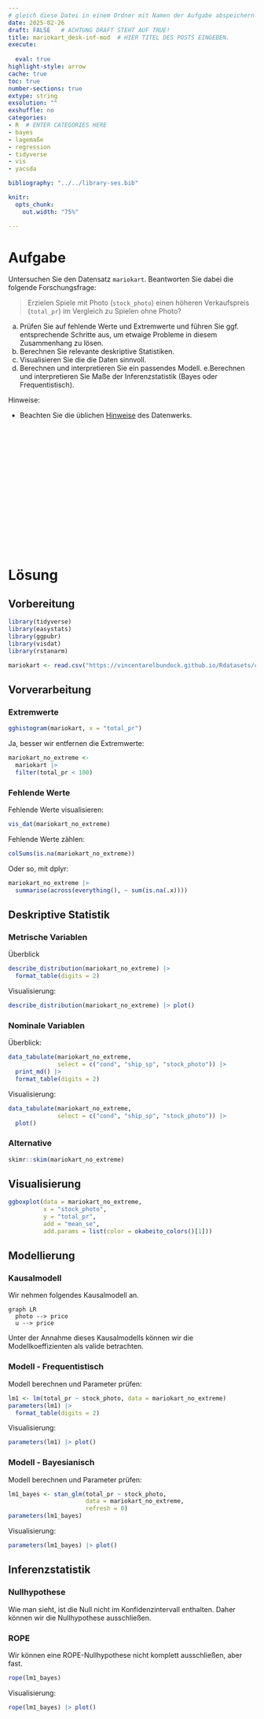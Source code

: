 ```yaml
---
# gleich diese Datei in einem Ordner mit Namen der Aufgabe abspeichern!
date: 2025-02-26
draft: FALSE   # ACHTUNG DRAFT STEHT AUF TRUE!
title: mariokart_desk-inf-mod  # HIER TITEL DES POSTS EINGEBEN.
execute: 
  
  eval: true 
highlight-style: arrow 
cache: true
toc: true
number-sections: true
extype: string
exsolution: ""
exshuffle: no
categories:
- R  # ENTER CATEGORIES HERE
- bayes
- lagemaße
- regression
- tidyverse
- vis
- yacsda

bibliography: "../../library-ses.bib"

knitr:
  opts_chunk:
    out.width: "75%"

---
```






# Aufgabe 


Untersuchen Sie den Datensatz `mariokart`. Beantworten Sie dabei die folgende Forschungsfrage:


>   Erzielen Spiele mit Photo (`stock_photo`) einen höheren Verkaufspreis (`total_pr`) im Vergleich zu Spielen ohne Photo?

a. Prüfen Sie auf fehlende Werte und Extremwerte und führen Sie ggf. entsprechende Schritte aus, um etwaige Probleme in diesem Zusammenhang zu lösen.
b. Berechnen Sie relevante deskriptive Statistiken.
c. Visualisieren Sie die die Daten sinnvoll.
d. Berechnen und interpretieren Sie ein passendes Modell.
e.Berechnen und interpretieren Sie Maße der Inferenzstatistik (Bayes oder Frequentistisch).


Hinweise:


- Beachten Sie die üblichen [Hinweise](https://datenwerk.netlify.app/hinweise) des Datenwerks.


</br>
</br>
</br>

</br>
</br>
</br>

</br>
</br>
</br>

</br>
</br>
</br>











# Lösung 


## Vorbereitung


```r
library(tidyverse)
library(easystats)
library(ggpubr)
library(visdat)
library(rstanarm)
```

```r
mariokart <- read.csv("https://vincentarelbundock.github.io/Rdatasets/csv/openintro/mariokart.csv")
```


## Vorverarbeitung


### Extremwerte

```r
gghistogram(mariokart, x = "total_pr")
```

Ja, besser wir entfernen die Extremwerte:


```r
mariokart_no_extreme <- 
  mariokart |> 
  filter(total_pr < 100)
```


### Fehlende Werte

Fehlende Werte visualisieren:

```r
vis_dat(mariokart_no_extreme)
```

Fehlende Werte zählen:

```r
colSums(is.na(mariokart_no_extreme))
```


Oder so, mit dplyr:

```r
mariokart_no_extreme |> 
  summarise(across(everything(), ~ sum(is.na(.x))))
```



## Deskriptive Statistik

### Metrische Variablen

Überblick

```r
describe_distribution(mariokart_no_extreme) |> 
  format_table(digits = 2)
```

Visualisierung:

```r
describe_distribution(mariokart_no_extreme) |> plot()
```


### Nominale Variablen

Überblick:

```r
data_tabulate(mariokart_no_extreme, 
              select = c("cond", "ship_sp", "stock_photo")) |> 
  print_md() |> 
  format_table(digits = 2)
```

Visualisierung:

```r
data_tabulate(mariokart_no_extreme, 
              select = c("cond", "ship_sp", "stock_photo")) |> 
  plot()
```


### Alternative

```r
skimr::skim(mariokart_no_extreme)
```



## Visualisierung

```r
ggboxplot(data = mariokart_no_extreme,
          x = "stock_photo",
          y = "total_pr",
          add = "mean_se",
          add.params = list(color = okabeito_colors()[1]))
```




## Modellierung


### Kausalmodell

Wir nehmen folgendes Kausalmodell an.

```mermaid
graph LR
  photo --> price
  u --> price
```


Unter der Annahme dieses Kausalmodells können wir die Modellkoeffizienten als valide betrachten.


### Modell - Frequentistisch

Modell berechnen und Parameter prüfen:

```r
lm1 <- lm(total_pr ~ stock_photo, data = mariokart_no_extreme)
parameters(lm1) |> 
  format_table(digits = 2)
```


Visualisierung:

```r
parameters(lm1) |> plot()
```


### Modell - Bayesianisch

Modell berechnen und Parameter prüfen:

```r
lm1_bayes <- stan_glm(total_pr ~ stock_photo, 
                      data = mariokart_no_extreme,
                      refresh = 0)
parameters(lm1_bayes)
```


Visualisierung:

```r
parameters(lm1_bayes) |> plot()
```



## Inferenzstatistik

### Nullhypothese

Wie man sieht, ist die Null nicht im Konfidenzintervall enthalten.
Daher können wir die Nullhypothese ausschließen.


### ROPE

Wir können eine ROPE-Nullhypothese nicht komplett ausschließen, aber fast.

```r
rope(lm1_bayes)
```

Visualisierung:

```r
rope(lm1_bayes) |> plot()
```

